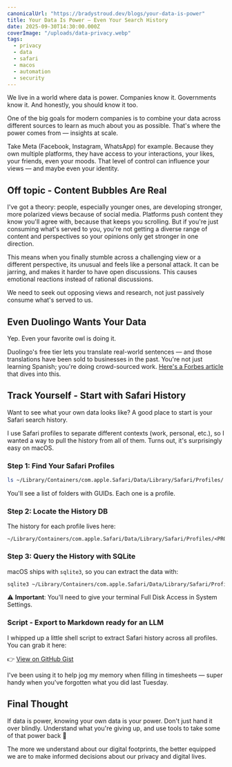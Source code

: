 ```yaml
---
canonicalUrl: "https://bradystroud.dev/blogs/your-data-is-power"
title: Your Data Is Power — Even Your Search History
date: 2025-09-30T14:30:00.000Z
coverImage: "/uploads/data-privacy.webp"
tags:
  - privacy
  - data
  - safari
  - macos
  - automation
  - security
---
```


We live in a world where data is power. Companies know it. Governments know it. And honestly, you should know it too.

One of the big goals for modern companies is to combine your data across different sources to learn as much about you as possible. That's where the power comes from — insights at scale.

Take Meta (Facebook, Instagram, WhatsApp) for example. Because they own multiple platforms, they have access to your interactions, your likes, your friends, even your moods. That level of control can influence your views — and maybe even your identity.

## Off topic - Content Bubbles Are Real

I've got a theory: people, especially younger ones, are developing stronger, more polarized views because of social media. Platforms push content they know you'll agree with, because that keeps you scrolling. 
But if you're just consuming what's served to you, you're not getting a diverse range of content and perspectives so your opinions only get stronger in one direction.

This means when you finally stumble across a challenging view or a different perspective, its unusual and feels like a personal attack. It can be jarring, and makes it harder to have open discussions.
This causes emotional reactions instead of rational discussions.

We need to seek out opposing views and research, not just passively consume what's served to us.

## Even Duolingo Wants Your Data

Yep. Even your favorite owl is doing it.

Duolingo's free tier lets you translate real-world sentences — and those translations have been sold to businesses in the past. You're not just learning Spanish; you're doing crowd-sourced work. [Here's a Forbes article](https://www.forbes.com/sites/parmyolson/2014/01/22/crowdsourcing-capitalists-how-duolingos-founders-offered-free-education-to-millions/) that dives into this.

## Track Yourself - Start with Safari History

Want to see what your own data looks like? A good place to start is your Safari search history.

I use Safari profiles to separate different contexts (work, personal, etc.), so I wanted a way to pull the history from all of them. Turns out, it's surprisingly easy on macOS.

### Step 1: Find Your Safari Profiles

```bash
ls ~/Library/Containers/com.apple.Safari/Data/Library/Safari/Profiles/
```

You'll see a list of folders with GUIDs. Each one is a profile.

### Step 2: Locate the History DB

The history for each profile lives here:

```
~/Library/Containers/com.apple.Safari/Data/Library/Safari/Profiles/<PROFILE_GUID>/History.db
```

### Step 3: Query the History with SQLite

macOS ships with `sqlite3`, so you can extract the data with:

```bash
sqlite3 ~/Library/Containers/com.apple.Safari/Data/Library/Safari/Profiles/<PROFILE_GUID>/History.db "SELECT datetime(visit_time + 978307200, 'unixepoch', 'localtime') AS visit_date, url FROM history_visits INNER JOIN history_items ON history_items.id = history_visits.history_item ORDER BY visit_date DESC;" > profile_history.txt
```

⚠️ **Important**: You'll need to give your terminal Full Disk Access in System Settings.

### Script - Export to Markdown ready for an LLM

I whipped up a little shell script to extract Safari history across all profiles. You can grab it here:

👉 [View on GitHub Gist](https://gist.github.com/bradystroud/24af8d6fa48c37987a487b454449225b)

I've been using it to help jog my memory when filling in timesheets — super handy when you've forgotten what you did last Tuesday.

## Final Thought

If data is power, knowing your own data is your power. Don't just hand it over blindly. Understand what you're giving up, and use tools to take some of that power back 🔋

The more we understand about our digital footprints, the better equipped we are to make informed decisions about our privacy and digital lives.
